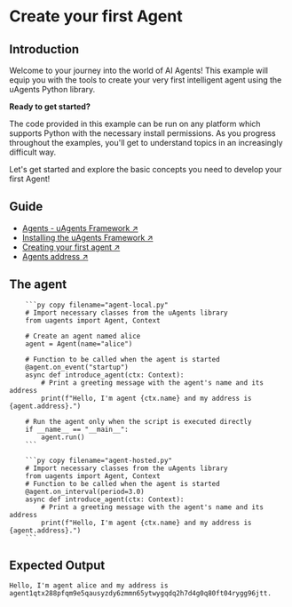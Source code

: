 
# Create your first Agent

## Introduction

Welcome to your journey into the world of AI Agents! This example will equip you with the tools to create your very first intelligent agent using the uAgents Python library.

**Ready to get started?**

The code provided in this example can be run on any platform which supports Python with the necessary install permissions. As you progress throughout the examples, you'll get to understand topics in an increasingly difficult way.

Let's get started and explore the basic concepts you need to develop your first Agent!

## Guide

- [Agents - uAgents Framework ↗️](/guides/agents/getting-started/whats-an-agent)
- [Installing the uAgents Framework ↗️](/guides/agents/getting-started/installing-uagent)
- [Creating your first agent ↗️](/guides/agents/create-a-uagent)
- [Agents address ↗️](/guides/agents/getting-started/getting-uagent-address)

## The agent

<CodeGroup isLocalHostedFile>

        ```py copy filename="agent-local.py"
        # Import necessary classes from the uAgents library
        from uagents import Agent, Context

        # Create an agent named alice
        agent = Agent(name="alice")

        # Function to be called when the agent is started
        @agent.on_event("startup")
        async def introduce_agent(ctx: Context):
            # Print a greeting message with the agent's name and its address
            print(f"Hello, I'm agent {ctx.name} and my address is {agent.address}.")

        # Run the agent only when the script is executed directly
        if __name__ == "__main__":
            agent.run()
        ```

        ```py copy filename="agent-hosted.py"
        # Import necessary classes from the uAgents library
        from uagents import Agent, Context
        # Function to be called when the agent is started
        @agent.on_interval(period=3.0)
        async def introduce_agent(ctx: Context):
            # Print a greeting message with the agent's name and its address
            print(f"Hello, I'm agent {ctx.name} and my address is {agent.address}.")
        ```
</CodeGroup>

## Expected Output

```
Hello, I'm agent alice and my address is agent1qtx288pfqm9e5qausyzdy6zmmn65ytwygqdq2h7d4g0q80ft04rygg96jtt.
```
